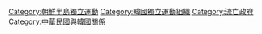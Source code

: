 {{catmore}}

[[Category:朝鮮半島獨立運動|Category:朝鮮半島獨立運動]]
[[Category:韓國獨立運動組織|Category:韓國獨立運動組織]]
[[Category:流亡政府|Category:流亡政府]]
[[Category:中華民國與韓國關係|Category:中華民國與韓國關係]]